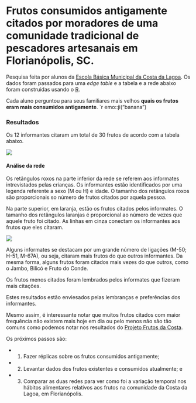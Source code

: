# Frutos consumidos antigamente citados por moradores de uma comunidade tradicional de pescadores artesanais em Florianópolis, SC.

Pesquisa feita por alunos da [Escola Básica Municipal da Costa da Lagoa](https://comparaescola.com/index.php/escola-municipal-ebm-costa-da-lagoa-servidao-caminho-costa-da-lagoa-0-ponto-16-lagoa-da-conceicao-88062-370-florianopolis-sc/). Os dados foram passados para uma _edge table_ e a tabela e a rede abaixo foram construidas usando o [R](https://www.r-project.org/).

Cada aluno perguntou para seus familiares mais velhos **quais os frutos eram mais consumidos antigamente**. `r emo::ji("banana")

### Resultados

Os 12 informantes citaram um total de 30 frutos de acordo com a tabela abaixo.

<img src="tabela.png"/>


#### Análise da rede

Os retângulos roxos na parte inferior da rede se referem aos informates intrevistados pelas crianças. Os informantes estão identificados por uma legenda referente a sexo (M ou H) e idade. O tamanho dos retângulos roxos são proporcionais so número de frutos citados por aquela pessoa.

Na parte superior, em laranja, estão os frutos citados pelos informates. O tamanho dos retângulos laranjas é proporcional ao número de vezes que aquele fruto foi citado. As linhas em cinza conectam os informantes aos frutos que eles citaram.

<img src="rede_costa.png"/>

Alguns informates se destacam por um grande número de ligações (M-50; H-51, M-67A), ou seja, citaram mais frutos do que outros informantes. Da mesma forma, alguns frutos foram citados mais vezes do que outros, como o Jambo, Bilicó e Fruto do Conde.

Os frutos menos citados foram lembrados pelos informates que fizeram mais citações. 

Estes resultados estão enviesados pelas lembranças e preferências dos informantes.

Mesmo assim, é interessante notar que muitos frutos citados com maior frequência não existem mais hoje em dia ou pelo menos não são tão comuns como podemos notar nos resultados do [Projeto Frutos da Costa](https://frutosdacosta.netlify.app/species.html).

Os próximos passos são:

- 1. Fazer réplicas sobre os frutos consumidos antigamente;

- 2. Levantar dados dos frutos existentes e consumidos atualmente; e

- 3. Comparar as duas redes para ver como foi a variação temporal nos hábitos alimentares relativos aos frutos na comunidade da Costa da Lagoa, em Florianópolis.

